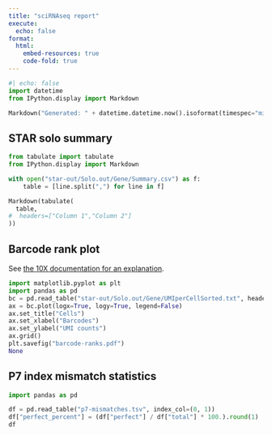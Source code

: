 ```yaml
---
title: "sciRNAseq report"
execute:
  echo: false
format:
  html:
    embed-resources: true
    code-fold: true
---
```


```python
#| echo: false
import datetime
from IPython.display import Markdown

Markdown("Generated: " + datetime.datetime.now().isoformat(timespec="minutes", sep=" "))
```

## STAR solo summary

```python
from tabulate import tabulate
from IPython.display import Markdown

with open("star-out/Solo.out/Gene/Summary.csv") as f:
    table = [line.split(",") for line in f]

Markdown(tabulate(
  table,
#  headers=["Column 1","Column 2"]
))
```

## Barcode rank plot

See [the 10X documentation for an explanation](https://support.10xgenomics.com/single-cell-gene-expression/software/pipelines/latest/advanced/barcode-rank-plot).

```python
import matplotlib.pyplot as plt
import pandas as pd
bc = pd.read_table("star-out/Solo.out/Gene/UMIperCellSorted.txt", header=None, names=["count"])
ax = bc.plot(logx=True, logy=True, legend=False)
ax.set_title("Cells")
ax.set_xlabel("Barcodes")
ax.set_ylabel("UMI counts")
ax.grid()
plt.savefig("barcode-ranks.pdf")
None
```

## P7 index mismatch statistics

```python
import pandas as pd

df = pd.read_table("p7-mismatches.tsv", index_col=(0, 1))
df["perfect_percent"] = (df["perfect"] / df["total"] * 100.).round(1)
df
```
